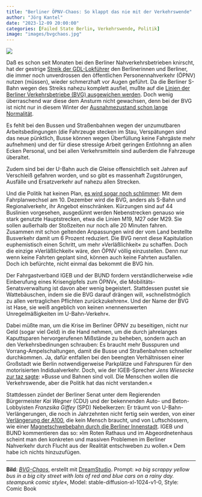 ```yaml
---
title: "Berliner ÖPNV-Chaos: So klappt das nie mit der Verkehrswende"
author: "Jörg Kantel"
date: "2023-12-09 20:00:00"
categories: [Failed State Berlin, Verkehrswende, Politik]
image: "images/bvgchaos.jpg"
---
```


[![](images/bvgchaos-b.jpg)](https://www.flickr.com/photos/schockwellenreiter/53386446719/)

Daß es schon seit Monaten bei den Berliner Nahverkehrsbetrieben knirscht, hat der gestrige [Streik der GDL-Lokführer](https://taz.de/Bahn-Streik-ab-Donnerstagabend/!5978575/) den Berlinerinnen und Berliner, die immer noch unverdrossen den öffentlichen Personennahverkehr (ÖPNV) nutzen (müssen), wieder schmerzhaft vor Augen geführt. Da die Berliner S-Bahn wegen des Streiks nahezu komplett ausfiel, mußte auf die [Linien der Berliner Verkehrsbetriebe (BVG) ausgewichen werden](https://www.rbb24.de/wirtschaft/beitrag/2023/12/berlin-brandenburg-bahn-streik-fernverkehr-nahverkehr.html). Doch wenig überraschend war diese dem Ansturm nicht gewachsen, denn bei der BVG ist nicht nur in diesem Winter der [Ausnahmezustand schon lange Normalität](https://taz.de/Personalkrise-im-OePNV/!5973802/).

Es fehlt bei den Bussen und Straßenbahnen wegen der unzumutbaren Arbeitsbedingungen (die Fahrzeuge stecken im Stau, Verspätungen sind das neue pünktlich, Busse können wegen Überfüllung keine Fahrgäste mehr aufnehmen) und der für diese stressige Arbeit geringen Entlohnng an allen Ecken Personal, und bei allen Verkehrsmitteln sind außerdem die Fahrzeuge überaltet.

Zudem sind bei der U-Bahn auch die Gleise offensichtlich seit Jahren auf Verschleiß gefahren worden, und so gibt es massenhaft Zugstörungen, Ausfälle und Ersatzverkehr auf nahezu allen Strecken.

Und die Politik hat keinen Plan, [es wird sogar noch schlimmer](https://taz.de/Krise-bei-der-BVG/!5974296/): Mit dem Fahrplanwechsel am 10. Dezember wird die BVG, anders als S-Bahn und Regionalverkehr, ihr Angebot einschränken. Kürzungen sind auf 44 Buslinien vorgesehen, ausgedünnt werden Nebenstrecken genauso wie stark genutzte Hauptstrecken, etwa die Linien M19, M27 oder M29. Sie sollen außerhalb der Stoßzeiten nur noch alle 20 Minuten fahren. Zusammen mit schon geltenden Anpassungen wird der vom Land bestellte Busverkehr damit um 6 Prozent reduziert. Die BVG nennt diese Kapitulation euphemistisch einen Schritt, um mehr »Verläßlichkeit« zu schaffen. Doch die einzige »Verläßlichkeit« wäre, den ÖPNV völlig einzustellen. Denn nur wenn keine Fahrten geplant sind, können auch keine Fahrten ausfallen. Doch ich befürchte, nicht einmal das bekommt die BVG hin.

Der Fahrgastverband IGEB und der BUND fordern verständlicherweise »die Einberufung eines Krisengipfels zum ÖPNV«, die Mobilitäts-Senatsverwaltung ist davon aber wenig begeistert. Stattdessen pustet sie Wattebäuschen, indem sie die BVG darauf drängen will, »schnellstmöglich zu allen vertraglichen Pflichten zurückzukehren«. Und der Name der BVG ist Hase, sie weiß angeblich von keinen »nennenswerten Unregelmäßigkeiten im U-Bahn-Verkehr«.

Dabei müßte man, um die Krise im Berliner ÖPNV zu beseitigen, nicht nur Geld (sogar viel Geld) in die Hand nehmen, um die durch jahrelanges Kaputtsparen hervorgerufenen Mißstände zu beheben, sondern auch an den Verkehrsbedinungen schrauben: Es braucht mehr Busspuren und Vorrang-Ampelschaltungen, damit die Busse und Straßenbahnen schneller durchkommen. Ja, dafür entfallen bei den beengten Verhältnissen einer Großstadt wie Berlin notwendigerweise Parkplätze und Fahrspuren für den motorisierten Indidualverkehr. Doch, wie der IGEB-Sprecher *Jens Wiesecke* [zur taz sagte](https://taz.de/Krise-bei-der-BVG/!5974296/): »Busse und Bahnen sind voll. Die Menschen wollen die Verkehrswende, aber die Politik hat das nicht verstanden.«

Stattdessen zündet der Berliner Senat unter dem Regierenden Bürgermeister *Kai Wegner* (CDU) und der bekennenden Auto- und Beton-Lobbyisten *Franzsika Giffey* (SPD) Nebelkerzen: Er träumt von U-Bahn-Verlängerungen, die noch in Jahrzehnten nicht fertig sein werden, von einer [Verlängerung der A100](https://www.rbb24.de/panorama/beitrag/2023/12/a100-autobahn-berlin-weiterbau-fahrraddemo.html), die kein Mensch braucht, und von Luftschössern, wie einer [Magnetschwebebahn durch die Berliner Innenstadt](https://kantel.github.io/posts/2023112002_schwebebahn/). IGEB und BUND kommentieren das so: »Im Roten Rathaus und im Abgeordnetenhaus scheint man den konkreten und massiven Problemen im Berliner Nahverkehr durch Flucht aus der Realität entschweben zu wollen.« Dem habe ich nichts hinzuzufügen.

---

**Bild**: *[BVG-Chaos](https://www.flickr.com/photos/schockwellenreiter/53386446719/)*, erstellt mit [DreamStudio](https://beta.dreamstudio.ai/generate). Prompt: »*a big scrappy yellow bus in a big city street with lots of red and blue cars on a rainy day. steampunk comic style*«, Model: stable-diffusion-xl-1024-v1-0, Style: Comic Book
